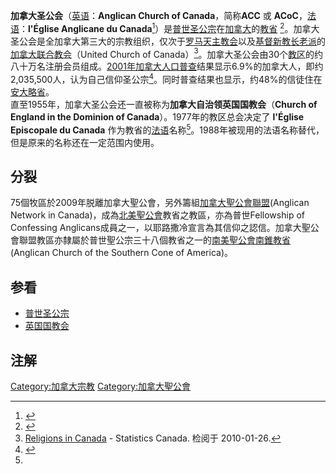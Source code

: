 {{Infobox 聖公會
|show_name = 加拿大圣公会
|original_name = Anglican Church of Canada
|image = [[File:Anglican_Church_of_Canada_Coat_of_Arms.svg|150px]]<br>[[File:Anglican_Church_of_Canada_Flag.svg|150px]]
|caption = 加拿大圣公会會徽（上）和會旗（下）
|leadership = 加拿大聖公會主教長
|primate = Linda Nicholls
|archbishop = 
|headquarters = {{CAN}}[[安大略省|安大略省]][[多伦多|多伦多]]
|territory = {{CAN}}
|established =
|website=[http://www.anglican.ca/ 加拿大聖公會官方網站]
}}

'''加拿大圣公会'''（[[英语|英语]]：'''Anglican Church of Canada'''，简称'''ACC''' 或 '''ACoC'''，[[法语|法语]]：'''l'Église Anglicane du Canada'''<ref name=handbookmultiple>{{Cite web |url=http://www.anglican.ca/handbook/320_ap_t.pdf |title=Anglican Church of Canada Handbook |accessdate=2010-03-10 |archive-date=2005-02-13 |archive-url=https://web.archive.org/web/20050213154254/http://www.anglican.ca/handbook/320_ap_t.pdf |dead-url=no }}</ref>）是[[普世圣公宗|普世圣公宗]]在[[加拿大|加拿大]]的[[教省|教省]] <ref name=prov>{{Cite web |url=http://www.anglicancommunion.org/tour/index.cfm |title=Anglican Communion Provincial Directory |accessdate=2010-03-10 |archive-date=2015-03-07 |archive-url=https://web.archive.org/web/20150307165129/http://www.anglicancommunion.org/tour/index.cfm |dead-url=no }}</ref>。加拿大圣公会是全加拿大第三大的宗教组织，仅次于[[罗马天主教会|罗马天主教会]]以及[[基督新教|基督新教]][[长老派|长老派]]的[[加拿大联合教会|加拿大联合教会]]（United Church of Canada）<ref>[http://www12.statcan.ca/english/census01/products/highlight/Religion/Page.cfm?Lang=E&Geo=PR&View=1a&Code=01&Table=1&StartRec=1&Sort=2&B1=Canada&B2=1 Religions in Canada] {{Wayback|url=http://www12.statcan.ca/english/census01/products/highlight/Religion/Page.cfm?Lang=E&Geo=PR&View=1a&Code=01&Table=1&StartRec=1&Sort=2&B1=Canada&B2=1 |date=20170118191415 }} - Statistics Canada. 检阅于 2010-01-26.</ref>。加拿大圣公会由30个[[教区|教区]]的约八十万名注册会员组成。[[2001年加拿大人口普查|2001年加拿大人口普查]]结果显示6.9%的加拿大人，即约2,035,500人，认为自己信仰圣公宗<ref>{{Cite web |url=http://www12.statcan.ca/english/census01/products/highlight/Religion/Page.cfm?Lang=E&Geo=PR&View=1a&Code=01&Table=1&StartRec=1&Sort=2&B1=Canada&B2=1 |title=Stats Canada official website |accessdate=2010-03-10 |archive-date=2017-01-18 |archive-url=https://web.archive.org/web/20170118191415/http://www12.statcan.ca/english/census01/products/highlight/Religion/Page.cfm?Lang=E&Geo=PR&View=1a&Code=01&Table=1&StartRec=1&Sort=2&B1=Canada&B2=1 |dead-url=no }}</ref>。同时普查结果也显示，约48%的信徒住在[[安大略省|安大略省]]。<br>

直至1955年，加拿大圣公会还一直被称为'''加拿大自治领英国国教会'''（'''Church of England in the Dominion of Canada'''）。1977年的教区总会决定了 '''l'Église Episcopale du Canada''' 作为教省的[[法语|法语]]名称<ref name="handbookmultiple"/>。1988年被现用的法语名称替代，但是原来的名称还在一定范围内使用。

==分裂==
75個牧區於2009年脱離加拿大聖公會，另外籌組[[加拿大聖公會聯盟|加拿大聖公會聯盟]](Anglican Network in Canada)，成為[[北美聖公會|北美聖公會]]教省之教區，亦為普世Fellowship of Confessing Anglicans成員之一，以耶路撒冷宣言為其信仰之認信。加拿大聖公會聯盟教區亦隸屬於普世聖公宗三十八個教省之一的[[南美聖公會南錐教省|南美聖公會南錐教省]](Anglican Church of the Southern Cone of America)。

==参看==
*[[普世圣公宗|普世圣公宗]]
*[[英国国教会|英国国教会]]
==注解==
{{reflist}}

{{聖公會}}
[[Category:加拿大宗教|Category:加拿大宗教]]
[[Category:加拿大聖公會|Category:加拿大聖公會]]
